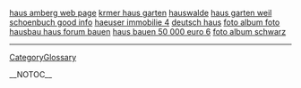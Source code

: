 <a href= http://haus.oldbigtits.cn/haus-amberg.html >haus amberg web page</a>   <a href= http://haus.oldbigtits.cn/krmer-haus-garten.html >krmer haus garten</a>   <a href= http://haus.oldbigtits.cn/hauswalde.html >hauswalde</a>   <a href= http://haus.oldbigtits.cn/haus-garten-weil-schoenbuch.html >haus garten weil schoenbuch good info</a>   <a href= http://haus.oldbigtits.cn/haeuser-immobilie.html >haeuser immobilie 4</a>   <a href= http://haus.oldbigtits.cn/deutsch-haus.html >deutsch haus</a>   <a href= http://foto.oldbigtits.cn/foto-album-foto.html >foto album foto</a>   <a href= http://haus.oldbigtits.cn/hausbau-haus-forum-bauen.html >hausbau haus forum bauen</a>   <a href= http://haus.oldbigtits.cn/haus-bauen-50-000-euro.html >haus bauen 50 000 euro 6</a>   <a href= http://foto.oldbigtits.cn/foto-album-schwarz.html >foto album schwarz</a>
----
[[CategoryGlossary]]

__NOTOC__